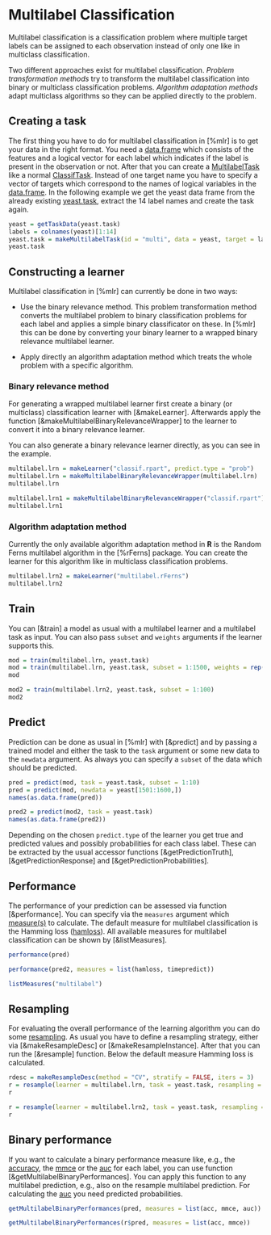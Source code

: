 # Multilabel Classification

Multilabel classification is a classification problem where multiple target labels can be
assigned to each observation instead of only one like in multiclass classification.

Two different approaches exist for multilabel classification. *Problem transformation
methods* try to transform the multilabel classification into binary or multiclass
classification problems. *Algorithm adaptation methods* adapt multiclass algorithms
so they can be applied directly to the problem.

## Creating a task
The first thing you have to do for multilabel classification in [%mlr] is to
get your data in the right format. You need a [data.frame](&base::data.frame) which
consists of the features and a logical vector for each label which indicates if the
label is present in the observation or not. After that you can create a
[MultilabelTask](&Task) like a normal [ClassifTask](&Task). Instead of one
target name you have to specify a vector of targets which correspond to the names of
logical variables in the [data.frame](&base::data.frame). In the following example
we get the yeast data frame from the already existing [yeast.task](&yeast.task), extract
the 14 label names and create the task again.

```r
yeast = getTaskData(yeast.task)
labels = colnames(yeast)[1:14]
yeast.task = makeMultilabelTask(id = "multi", data = yeast, target = labels)
yeast.task
```

## Constructing a learner
Multilabel classification in [%mlr] can currently be done in two ways:

* Use the binary relevance method.
This problem transformation method converts the multilabel problem to binary
classification problems for each
label and applies a simple binary classificator on these. In [%mlr] this can be done by
converting your binary learner to a wrapped binary relevance multilabel learner.

* Apply directly an algorithm adaptation method which treats the whole
problem with a specific algorithm.

### Binary relevance method
For generating a wrapped multilabel learner first create a binary (or multiclass)
classification learner with [&makeLearner]. Afterwards apply the function
[&makeMultilabelBinaryRelevanceWrapper] to the learner
to convert it into a binary relevance learner.

You can also generate a binary relevance learner directly, as you can see in the example.

```r
multilabel.lrn = makeLearner("classif.rpart", predict.type = "prob")
multilabel.lrn = makeMultilabelBinaryRelevanceWrapper(multilabel.lrn)
multilabel.lrn

multilabel.lrn1 = makeMultilabelBinaryRelevanceWrapper("classif.rpart")
multilabel.lrn1
```

### Algorithm adaptation method
Currently the only available algorithm adaptation method in **R** is the Random Ferns
multilabel algorithm in the [%rFerns] package. You can create the learner for this algorithm
like in multiclass classification problems.

```r
multilabel.lrn2 = makeLearner("multilabel.rFerns")
multilabel.lrn2
```

## Train
You can [&train] a model as usual with a multilabel learner and a
multilabel task as input. You can also pass ``subset`` and ``weights`` arguments if the
learner supports this.

```r
mod = train(multilabel.lrn, yeast.task)
mod = train(multilabel.lrn, yeast.task, subset = 1:1500, weights = rep(1/1500, 1500))
mod

mod2 = train(multilabel.lrn2, yeast.task, subset = 1:100)
mod2
```

## Predict
Prediction can be done as usual in [%mlr] with [&predict] and by passing a trained model
and either the task to the ``task`` argument or some new data to the ``newdata``
argument. As always you can specify a ``subset`` of the data
which should be predicted.

```r
pred = predict(mod, task = yeast.task, subset = 1:10)
pred = predict(mod, newdata = yeast[1501:1600,])
names(as.data.frame(pred))

pred2 = predict(mod2, task = yeast.task)
names(as.data.frame(pred2))
```

Depending on the chosen `predict.type` of the learner you get true and predicted values and
possibly probabilities for each class label.
These can be extracted by the usual accessor functions [&getPredictionTruth], [&getPredictionResponse]
and [&getPredictionProbabilities].


## Performance
The performance of your prediction can be assessed via function [&performance].
You can specify via the `measures` argument which [measure(s)](measures.md) to calculate.
The default measure for multilabel classification is the Hamming loss ([hamloss](measures.md)).
All available measures for multilabel classification can be shown by [&listMeasures].

```r
performance(pred)

performance(pred2, measures = list(hamloss, timepredict))

listMeasures("multilabel")
```

## Resampling
For evaluating the overall performance of the learning algorithm you can do some
[resampling](resample.md). As usual you have to define a resampling strategy, either
via [&makeResampleDesc] or [&makeResampleInstance]. After that you can run the [&resample]
function. Below the default measure Hamming loss is calculated.

```r
rdesc = makeResampleDesc(method = "CV", stratify = FALSE, iters = 3)
r = resample(learner = multilabel.lrn, task = yeast.task, resampling = rdesc, show.info = FALSE)
r

r = resample(learner = multilabel.lrn2, task = yeast.task, resampling = rdesc, show.info = FALSE)
r
```

## Binary performance
If you want to calculate a binary
performance measure like, e.g., the [accuracy](measures.md), the [mmce](measures.md)
or the [auc](measures.md) for each label, you can use function
[&getMultilabelBinaryPerformances].
You can apply this function to any multilabel prediction, e.g., also on the resample
multilabel prediction. For calculating the [auc](measures.md) you need
predicted probabilities.

```r
getMultilabelBinaryPerformances(pred, measures = list(acc, mmce, auc))

getMultilabelBinaryPerformances(r$pred, measures = list(acc, mmce))
```
